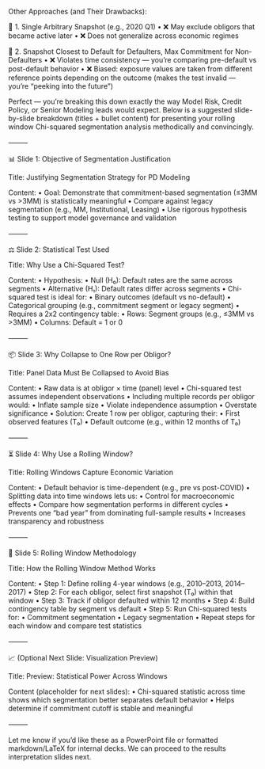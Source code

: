 Other Approaches (and Their Drawbacks):

🔹 1. Single Arbitrary Snapshot (e.g., 2020 Q1)
	•	❌ May exclude obligors that became active later
	•	❌ Does not generalize across economic regimes

🔹 2. Snapshot Closest to Default for Defaulters, Max Commitment for Non-Defaulters
	•	❌ Violates time consistency — you’re comparing pre-default vs post-default behavior
	•	❌ Biased: exposure values are taken from different reference points depending on the outcome
(makes the test invalid — you’re “peeking into the future”)


Perfect — you’re breaking this down exactly the way Model Risk, Credit Policy, or Senior Modeling leads would expect. Below is a suggested slide-by-slide breakdown (titles + bullet content) for presenting your rolling window Chi-squared segmentation analysis methodically and convincingly.

⸻

📊 Slide 1: Objective of Segmentation Justification

Title: Justifying Segmentation Strategy for PD Modeling

Content:
	•	Goal: Demonstrate that commitment-based segmentation (≤3MM vs >3MM) is statistically meaningful
	•	Compare against legacy segmentation (e.g., MM, Institutional, Leasing)
	•	Use rigorous hypothesis testing to support model governance and validation

⸻

⚖️ Slide 2: Statistical Test Used

Title: Why Use a Chi-Squared Test?

Content:
	•	Hypothesis:
	•	Null (H₀): Default rates are the same across segments
	•	Alternative (H₁): Default rates differ across segments
	•	Chi-squared test is ideal for:
	•	Binary outcomes (default vs no-default)
	•	Categorical grouping (e.g., commitment segment or legacy segment)
	•	Requires a 2x2 contingency table:
	•	Rows: Segment groups (e.g., ≤3MM vs >3MM)
	•	Columns: Default = 1 or 0

⸻

📦 Slide 3: Why Collapse to One Row per Obligor?

Title: Panel Data Must Be Collapsed to Avoid Bias

Content:
	•	Raw data is at obligor × time (panel) level
	•	Chi-squared test assumes independent observations
	•	Including multiple records per obligor would:
	•	Inflate sample size
	•	Violate independence assumption
	•	Overstate significance
	•	Solution: Create 1 row per obligor, capturing their:
	•	First observed features (T₀)
	•	Default outcome (e.g., within 12 months of T₀)

⸻

⏳ Slide 4: Why Use a Rolling Window?

Title: Rolling Windows Capture Economic Variation

Content:
	•	Default behavior is time-dependent (e.g., pre vs post-COVID)
	•	Splitting data into time windows lets us:
	•	Control for macroeconomic effects
	•	Compare how segmentation performs in different cycles
	•	Prevents one “bad year” from dominating full-sample results
	•	Increases transparency and robustness

⸻

🔄 Slide 5: Rolling Window Methodology

Title: How the Rolling Window Method Works

Content:
	•	Step 1: Define rolling 4-year windows (e.g., 2010–2013, 2014–2017)
	•	Step 2: For each obligor, select first snapshot (T₀) within that window
	•	Step 3: Track if obligor defaulted within 12 months
	•	Step 4: Build contingency table by segment vs default
	•	Step 5: Run Chi-squared tests for:
	•	Commitment segmentation
	•	Legacy segmentation
	•	Repeat steps for each window and compare test statistics

⸻

📈 (Optional Next Slide: Visualization Preview)

Title: Preview: Statistical Power Across Windows

Content (placeholder for next slides):
	•	Chi-squared statistic across time shows which segmentation better separates default behavior
	•	Helps determine if commitment cutoff is stable and meaningful

⸻

Let me know if you’d like these as a PowerPoint file or formatted markdown/LaTeX for internal decks. We can proceed to the results interpretation slides next.
